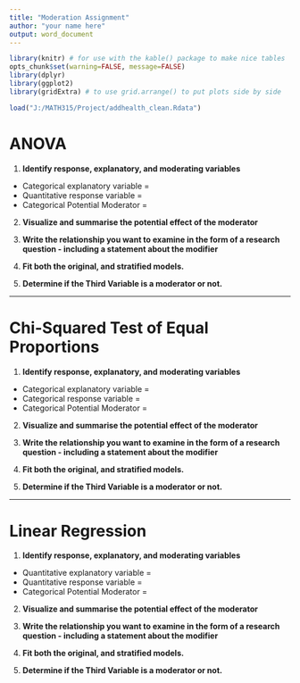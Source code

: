 ```yaml
---
title: "Moderation Assignment"
author: "your name here"
output: word_document
---
```


```r
library(knitr) # for use with the kable() package to make nice tables
opts_chunk$set(warning=FALSE, message=FALSE) 
library(dplyr)
library(ggplot2)
library(gridExtra) # to use grid.arrange() to put plots side by side

load("J:/MATH315/Project/addhealth_clean.Rdata")
```

# ANOVA

1. **Identify response, explanatory, and moderating variables**

* Categorical explanatory variable = 
* Quantitative response variable = 
* Categorical Potential Moderator = 

2. **Visualize and summarise the potential effect of the moderator** 


3. **Write the relationship you want to examine in the form of a research question - including a statement about the modifier**


4. **Fit both the original, and stratified models.**


5. **Determine if the Third Variable is a moderator or not.**



---- 

# Chi-Squared Test of Equal Proportions

1. **Identify response, explanatory, and moderating variables**

* Categorical explanatory variable = 
* Categorical response variable = 
* Categorical Potential Moderator = 

2. **Visualize and summarise the potential effect of the moderator** 


3. **Write the relationship you want to examine in the form of a research question - including a statement about the modifier**


4. **Fit both the original, and stratified models.**


5. **Determine if the Third Variable is a moderator or not.**


---- 

# Linear Regression

1. **Identify response, explanatory, and moderating variables**

* Quantitative explanatory variable = 
* Quantitative response variable = 
* Categorical Potential Moderator = 

2. **Visualize and summarise the potential effect of the moderator** 


3. **Write the relationship you want to examine in the form of a research question - including a statement about the modifier**


4. **Fit both the original, and stratified models.**


5. **Determine if the Third Variable is a moderator or not.**


